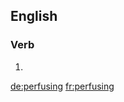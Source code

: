 ==English==

===Verb===
{{head|en}}

# {{present participle of|perfuse}}

[[de:perfusing]]
[[fr:perfusing]]